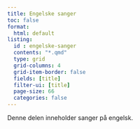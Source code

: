 ```yaml
---
title: Engelske sanger
toc: false
format:
  html: default
listing:
  id : engelske-sanger
  contents: "*.qmd"
  type: grid
  grid-columns: 4
  grid-item-border: false
  fields: [title]
  filter-ui: [title]
  page-size: 66
  categories: false
---
```


 Denne delen inneholder sanger på engelsk. 

::: {#engelske-sanger}
:::